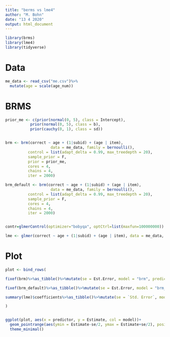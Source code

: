 ```yaml
---
title: "berms vs lme4"
author: "M. Bohn"
date: "13 4 2020"
output: html_document
---
```



```r
library(brms)
library(lme4)
library(tidyverse)
```


# Data

```r
me_data <- read_csv("me.csv")%>%
  mutate(age = scale(age_num))
```

# BRMS

```r
prior_me <- c(prior(normal(0, 5), class = Intercept),
           prior(normal(0, 5), class = b),
           prior(cauchy(0, 1), class = sd))


brm <- brm(correct ~ age + (1|subid) + (age | item),
                    data = me_data, family = bernoulli(),
          control = list(adapt_delta = 0.99, max_treedepth = 20),
          sample_prior = F,
          prior = prior_me,
          cores = 4,
          chains = 4,
          iter = 2000)

brm_default <- brm(correct ~ age + (1|subid) + (age | item),
                    data = me_data, family = bernoulli(),
          control = list(adapt_delta = 0.99, max_treedepth = 20),
          sample_prior = F,
          cores = 4,
          chains = 4,
          iter = 2000)


contr=glmerControl(optimizer="bobyqa", optCtrl=list(maxfun=100000000))

lme <- glmer(correct ~ age + (1|subid) + (age | item), data = me_data, family=binomial, control = contr)

```

# Plot

```r
plot <- bind_rows(

fixef(brm)%>%as_tibble()%>%mutate(se = Est.Error, model = "brm", predictor = c("intercept", "age"))%>%select(model,predictor,Estimate, se),

fixef(brm_default)%>%as_tibble()%>%mutate(se = Est.Error, model = "brm_default_priors", predictor = c("intercept", "age"))%>%select(model,predictor,Estimate, se),

summary(lme)$coefficients%>%as_tibble()%>%mutate(se = `Std. Error`, model = "lme", predictor = c("intercept", "age"))%>%select(model,predictor,Estimate, se)

)


ggplot(plot, aes(x = predictor, y = Estimate, col = model))+
  geom_pointrange(aes(ymin = Estimate-se/2, ymax = Estimate+se/2), position = position_dodge(width = .5))+
  theme_minimal()
  
```





